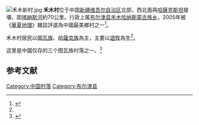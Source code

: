 {{Coord|48.5695|87.434361|type:city_region:CN_source:GoogleMaps|display=title}}
[[File:禾木新村.jpg|thumb]]
'''禾木村'''位于中国[[新疆维吾尔自治区|新疆维吾尔自治区]]北部，西北面與[[哈薩克斯坦|哈薩克斯坦]]接壤，距[[喀納斯河|喀納斯河]]約70公里。行政上属[[布尔津县|布尔津县]][[禾木哈纳斯蒙古族乡|禾木哈纳斯蒙古族乡]]，2005年被《[[華夏地理|華夏地理]]》雜誌評選為中國最美鄉村之一<ref name=ngtaiwan>{{cite news|title=美哉！北疆明珠：禾木村|url=http://www.ngtaiwan.com/17083|accessdate=2015-12-21|publisher=国家地理杂志|archive-url=https://web.archive.org/web/20151222095542/http://www.ngtaiwan.com/17083|archive-date=2015-12-22|dead-url=yes}}</ref>。

禾木村居民以[[圖瓦族|圖瓦族]]、[[哈薩克族|哈薩克族]]為主，主要以[[遊牧|遊牧]]為生<ref name=ngtaiwan />。

这里是中國仅存的三个图瓦族村落之一。<ref> {{Cite book | author = 夏燕平 | title = 中国村落 | publisher = 中国广播影视出版社| date = 2019-05 | pages = 4-5 | ISBN = 9787504383013 | accessdate = 2019-11-04 | language = zh-cn }} </ref>

==参考文献==
{{reflist}}

[[Category:中国村落|Category:中国村落]]
[[Category:布尔津县|Category:布尔津县]]